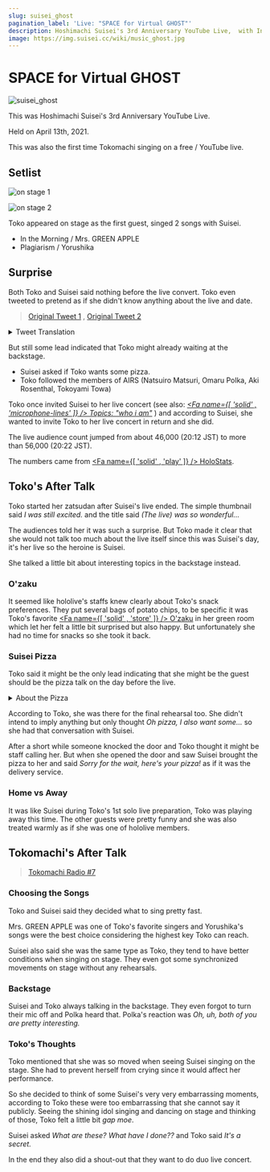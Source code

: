 ```yaml
---
slug: suisei_ghost
pagination_label: 'Live: "SPACE for Virtual GHOST"'
description: Hoshimachi Suisei's 3rd Anniversary YouTube Live,  with Inui Toko as guest. First public archive of Tokomachi's 3D performance.
image: https://img.suisei.cc/wiki/music_ghost.jpg
---
```



# SPACE for Virtual GHOST

![suisei_ghost](./assets/suisei_ghost.jpg)

This was Hoshimachi Suisei's 3rd Anniversary YouTube Live.

Held on April 13th, 2021.

This was also the first time Tokomachi singing on a free / YouTube live.

## Setlist

![on stage 1](./assets/20210413_05.jpg)

![on stage 2](./assets/20210413_03.jpg)

> <YTTime Id="Ajwv4ANSSg0" Time="12:50" Desc="Tokomachi's duet" />

Toko appeared on stage as the first guest, singed 2 songs with Suisei.

- In the Morning / Mrs. GREEN APPLE
- Plagiarism / Yorushika

## Surprise

Both Toko and Suisei said nothing before the live convert. Toko even tweeted to pretend as if she didn't know anything about the live and date.

> [<SNSIcon Name="twitter" /> Original Tweet 1](https://twitter.com/inui_toko/status/1381846290212954113) , [<SNSIcon Name="twitter" /> Original Tweet 2](https://twitter.com/inui_toko/status/1381848262760538112)

<details> <summary>Tweet Translation</summary>

<img src={require('./assets/20210413_01.jpg').default} style={{ width: '35rem' }} />
<br />
<img src={require('./assets/20210413_02.jpg').default} style={{ width: '35rem' }} />

</details>

But still some lead indicated that Toko might already waiting at the backstage.

- Suisei asked if Toko wants some pizza.
- Toko followed the members of AIRS (Natsuiro Matsuri, Omaru Polka, Aki Rosenthal, Tokoyami Towa)

Toko once invited Suisei to her live concert (see also: _[<Fa name={[ 'solid' , 'microphone-lines' ]} /> Topics: "who i am"](/topics/toko_who_i_am)_ ) and according to Suisei, she wanted to invite Toko to her live concert in return and she did.

The live audience count jumped from about 46,000 (20:12 JST) to more than 56,000 (20:22 JST).

The numbers came from [<Fa name={[ 'solid' , 'play' ]} /> HoloStats](https://holo.poi.cat/stream/Ajwv4ANSSg0).

## Toko's After Talk

> <YTTime Id="BNq4LHZRhfQ" Time="01:08" Desc="Toko's stories in the backstage" />

Toko started her zatsudan after Suisei's live ended. The simple thumbnail said _I was still excited._ and the title said _(The live) was so wonderful..._

The audiences told her it was such a surprise. But Toko made it clear that she would not talk too much about the live itself since this was Suisei's day, it's her live so the heroine is Suisei.

She talked a little bit about interesting topics in the backstage instead.

### O'zaku

It seemed like hololive's staffs knew clearly about Toko's snack preferences. They put several bags of potato chips, to be specific it was Toko's favorite [<Fa name={[ 'solid' , 'store' ]} /> O'zaku](https://housefoods.jp/products/catalog/cat_1,snack,pdt,oz.html) in her green room which let her felt a little bit surprised but also happy. But unfortunately she had no time for snacks so she took it back.

### Suisei Pizza

Toko said it might be the only lead indicating that she might be the guest should be the pizza talk on the day before the live.

<details> <summary>About the Pizza</summary>

<img src={require('./assets/20210412_00.jpg').default} style={{ width: '35rem' }} />
<br />
<img src={require('./assets/20210412_01.jpg').default} style={{ width: '35rem' }} />
<br />
<img src={require('./assets/20210412_02.jpg').default} style={{ width: '35rem' }} />
<br />
<img src={require('./assets/20210412_03.jpg').default} style={{ width: '35rem' }} />

</details>

According to Toko, she was there for the final rehearsal too. She didn't intend to imply anything but only thought _Oh pizza, I also want some..._ so she had that conversation with Suisei.

After a short while someone knocked the door and Toko thought it might be staff calling her. But when she opened the door and saw Suisei brought the pizza to her and said _Sorry for the wait, here's your pizza!_ as if it was the delivery service.

### Home vs Away

It was like Suisei during Toko's 1st solo live preparation, Toko was playing away this time. The other guests were pretty funny and she was also treated warmly as if she was one of hololive members.

## Tokomachi's After Talk

> [<SNSIcon /> Tokomachi Radio #7](https://youtu.be/kR9mSvUyfkY)

### Choosing the Songs

Toko and Suisei said they decided what to sing pretty fast.

Mrs. GREEN APPLE was one of Toko's favorite singers and Yorushika's songs were the best choice considering the highest key Toko can reach.

Suisei also said she was the same type as Toko, they tend to have better conditions when singing on stage. They even got some synchronized movements on stage without any rehearsals.

### Backstage

Suisei and Toko always talking in the backstage. They even forgot to turn their mic off and Polka heard that. Polka's reaction was _Oh, uh, both of you are pretty interesting._

### Toko's Thoughts

Toko mentioned that she was so moved when seeing Suisei singing on the stage. She had to prevent herself from crying since it would affect her performance.

So she decided to think of some Suisei's very very embarrassing moments, according to Toko these were too embarrassing that she cannot say it publicly. Seeing the shining idol singing and dancing on stage and thinking of those, Toko felt a little bit _gap moe_.

Suisei asked _What are these? What have I done??_ and Toko said _It's a secret._

In the end they also did a shout-out that they want to do duo live concert.

